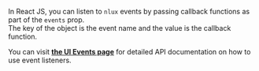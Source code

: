 In React JS, you can listen to `nlux` events by passing callback functions as part of the `events` prop.<br />
The key of the object is the event name and the value is the callback function.

You can visit [**the UI Events page**](/api/ui/events) for detailed API documentation
on how to use event listeners.
